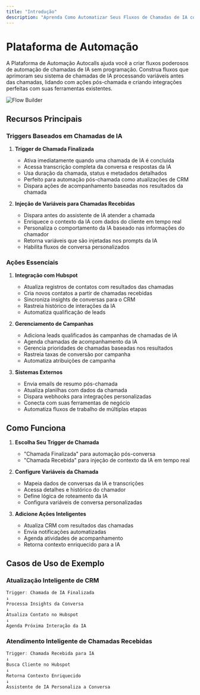```yaml
---
title: "Introdução"
description: "Aprenda Como Automatizar Seus Fluxos de Chamadas de IA com Autocalls"
---
```


# Plataforma de Automação

A Plataforma de Automação Autocalls ajuda você a criar fluxos poderosos de automação de chamadas de IA sem programação. Construa fluxos que aprimoram seu sistema de chamadas de IA processando variáveis antes das chamadas, lidando com ações pós-chamada e criando integrações perfeitas com suas ferramentas existentes.

![Flow Builder](/resources/visual-builder.gif)

## Recursos Principais

### Triggers Baseados em Chamadas de IA

1. **Trigger de Chamada Finalizada**

   - Ativa imediatamente quando uma chamada de IA é concluída
   - Acessa transcrição completa da conversa e respostas da IA
   - Usa duração da chamada, status e metadados detalhados
   - Perfeito para automação pós-chamada como atualizações de CRM
   - Dispara ações de acompanhamento baseadas nos resultados da chamada

2. **Injeção de Variáveis para Chamadas Recebidas**
   - Dispara antes do assistente de IA atender a chamada
   - Enriquece o contexto da IA com dados do cliente em tempo real
   - Personaliza o comportamento da IA baseado nas informações do chamador
   - Retorna variáveis que são injetadas nos prompts da IA
   - Habilita fluxos de conversa personalizados

### Ações Essenciais

1. **Integração com Hubspot**

   - Atualiza registros de contatos com resultados das chamadas
   - Cria novos contatos a partir de chamadas recebidas
   - Sincroniza insights de conversas para o CRM
   - Rastreia histórico de interações da IA
   - Automatiza qualificação de leads

2. **Gerenciamento de Campanhas**

   - Adiciona leads qualificados às campanhas de chamadas de IA
   - Agenda chamadas de acompanhamento da IA
   - Gerencia prioridades de chamadas baseadas nos resultados
   - Rastreia taxas de conversão por campanha
   - Automatiza atribuições de campanha

3. **Sistemas Externos**
   - Envia emails de resumo pós-chamada
   - Atualiza planilhas com dados da chamada
   - Dispara webhooks para integrações personalizadas
   - Conecta com suas ferramentas de negócio
   - Automatiza fluxos de trabalho de múltiplas etapas

## Como Funciona

1. **Escolha Seu Trigger de Chamada**

   - "Chamada Finalizada" para automação pós-conversa
   - "Chamada Recebida" para injeção de contexto da IA em tempo real

2. **Configure Variáveis da Chamada**

   - Mapeia dados de conversas da IA e transcrições
   - Acessa detalhes e histórico do chamador
   - Define lógica de roteamento da IA
   - Configura variáveis de conversa personalizadas

3. **Adicione Ações Inteligentes**
   - Atualiza CRM com resultados das chamadas
   - Envia notificações automatizadas
   - Agenda atividades de acompanhamento
   - Retorna contexto enriquecido para a IA

## Casos de Uso de Exemplo

### Atualização Inteligente de CRM

```javascript
Trigger: Chamada de IA Finalizada
↓
Processa Insights da Conversa
↓
Atualiza Contato no Hubspot
↓
Agenda Próxima Interação da IA
```

### Atendimento Inteligente de Chamadas Recebidas

```javascript
Trigger: Chamada Recebida para IA
↓
Busca Cliente no Hubspot
↓
Retorna Contexto Enriquecido
↓
Assistente de IA Personaliza a Conversa
```

